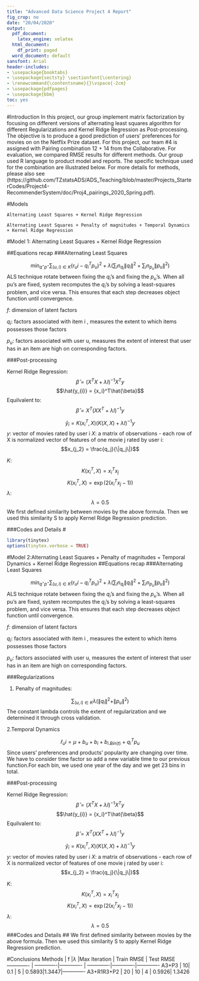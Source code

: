 ```yaml
---
title: "Advanced Data Science Project 4 Report"
fig_crop: no
date: "20/04/2020"
output:
  pdf_document:
    latex_engine: xelatex
  html_document:
    df_print: paged
  word_document: default
sansfont: Arial
header-includes:
- \usepackage{booktabs}
- \usepackage{sectsty} \sectionfont{\centering}
- \renewcommand{\contentsname}{}\vspace{-2cm}
- \usepackage{pdfpages}
- \usepackage{bbm}
toc: yes
---
```

\newpage

#Introduction
In this project, our group implement matrix factorization by focusing on different versions of alternating least squares algorithm for different Regularizations and Kernel Ridge Regression as Post-processing. The objective is to produce a good prediction of users’ preferences for movies on on the Netflix Prize dataset. For this project, our team #4 is assigned with Pairing combination 12 + 14 from the Collaborative. For evaluation, we compared RMSE results for different methods. Our group used R language to product model and reports. The specific technique used for the combination are illustrated below. For more details for methods, please also see (https://github.com/TZstatsADS/ADS_Teaching/blob/master/Projects_StarterCodes/Project4-RecommenderSystem/doc/Proj4_pairings_2020_Spring.pdf).


#Models

`Alternating Least Squares + Kernel Ridge Regression`

`Alternating Least Squares + Penalty of magnitudes + Temporal Dynamics + Kernel Ridge Regression`

\newpage

#Model 1: Alternating Least Squares + Kernel Ridge Regression


##Equations recap
###Alternating Least Squares

$$min_{q^{\star}p^{\star}} \sum_{(u,i) \in K} (r_ui-q_i^Tp_u)^2 + \lambda(\sum _i n_{q_i} \| q_i\|^2 +\sum _i n_{p_u} \| p_u\|^2 )$$
ALS technique rotate between fixing the $q_i$'s and fixing the $p_u$'s. When all pu's are fixed, system recomputes the $q_i$'s by solving a least-squares problem, and vice versa. This ensures that each step decreases object function until convergence. 

$f$: dimension of latent factors

$q_i$: factors associated with item i , measures the extent to which items possesses those factors

$p_u$: factors associated with user u, measures the extent of interest that user has in an item  are high on corresponding factors.


###Post-processing

Kernel Ridge Regression:
$$\hat{\beta} = (X^{T}X + \lambda I)^{-1}X^{T}y $$
$$\hat{y_{i}} = {x_i}^T\hat{\beta}$$
Equilvalent to:
$$\hat{\beta} = X^T(XX^T + \lambda I)^{-1}y$$

$$\hat{y}_{i} = K(x_i^{T}, X)(K(X,X) + \lambda I)^{-1}y$$
$y$: vector of movies rated by user i
$X$: a matrix of observations - each row of X is normalized vector of features of one movie j rated by user i: 
$$x_{j_2} = \frac{q_j}{\|q_j\|}$$

$K$: 
$$K(x_{i}^T, X) = x_i^Tx_j$$ 
$$K(x_{i}^T, X) = \exp(2(x_i^Tx_j -1))$$
$\lambda$:
$$\lambda = 0.5$$
We first defined similarity between movies by the above formula. Then we used this similarity S to apply Kernel Ridge Regression prediction. 

###Codes and Details
#\includepdf[pages={-}]{Project_4_ALSA3-.pdf}
```r
library(tinytex)
options(tinytex.verbose = TRUE)

```


#Model 2:Alternating Least Squares + Penalty of magnitudes + Temporal Dynamics + Kernel Ridge Regression
##Equations recap
###Alternating Least Squares

$$min_{q^{\star}p^{\star}} \sum_{(u,i) \in K} (r_ui-q_i^Tp_u)^2 + \lambda(\sum _i n_{q_i} \| q_i\|^2 +\sum _i n_{p_u} \| p_u\|^2 )$$
ALS technique rotate between fixing the $q_i$'s and fixing the $p_u$'s. When all pu's are fixed, system recomputes the $q_i$'s by solving a least-squares problem, and vice versa. This ensures that each step decreases object function until convergence. 

$f$: dimension of latent factors

$q_i$: factors associated with item i , measures the extent to which items possesses those factors

$p_u$: factors associated with user u, measures the extent of interest that user has in an item  are high on corresponding factors.


###Regularizations 

1. Penalty of magnitudes:

$$\sum_{(u,i)\in K} \lambda (\|q_i\|^2+\|p_u\|^2)$$ 
The constant lambda controls the extent of regularization and we determined it through cross validation. 


2.Temporal Dynamics

$$\hat{r}_ui = \mu + b_u + b_i + b_{i.Bin(t)}+q_i^Tp_u$$ 
Since users' preferences and products' popularity are changing over time. We have to consider time factor so add a new variable time to our previous function.For each bin, we used one year of the day and we get 23 bins in total.


###Post-processing

Kernel Ridge Regression:
$$\hat{\beta} = (X^{T}X + \lambda I)^{-1}X^{T}y $$
$$\hat{y_{i}} = {x_i}^T\hat{\beta}$$
Equilvalent to:
$$\hat{\beta} = X^T(XX^T + \lambda I)^{-1}y$$ 

$$\hat{y}_{i} = K(x_i^{T}, X)(K(X,X) + \lambda I)^{-1}y$$ 
$y$: vector of movies rated by user i
$X$: a matrix of observations - each row of X is normalized vector of features of one movie j rated by user i: 
$$x_{j_2} = \frac{q_j}{\|q_j\|}$$ 

$K$: 
$$K(x_{i}^T, X) = x_i^Tx_j$$ 
$$K(x_{i}^T, X) = \exp(2(x_i^Tx_j -1))$$
$\lambda$:
$$\lambda = 0.5$$
###Codes and Details
##\includepdf[pages={-}]{Project_4_ALSR1R2.pdf}
We first defined similarity between movies by the above formula. Then we used this similarity S to apply Kernel Ridge Regression prediction. 

\newpage

#Conclusions
Methods       | f |$\lambda$  |Max Iteration   | Train RMSE | Test RMSE
------------- | -------------|------------- | -------------|-------------|-------------
A3+P3  | 10| 0.1 | 5 | 0.5893|1.3447|-------------
A3+R1R3+P2  | 20 | 10 | 4 | 0.5926| 1.3426



